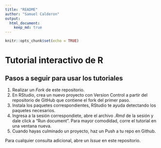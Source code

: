 ```yaml
---
title: "README"
author: "Samuel Calderon"
output: 
  html_document:
    keep_md: true
---
```


```r
knitr::opts_chunk$set(echo = TRUE)
```

# Tutorial interactivo de R

## Pasos a seguir para usar los tutoriales

1. Realizar un *Fork* de este repositorio.
2. En RStudio, crea un nuevo proyecto con Version Control a partir del repositorio de GitHub que contiene el fork del primer paso.
3. Instala los paquetes correspondientes, RStudio te ayuda detectando los paquetes necesarios.
4. Ingresa a la sesión correspondiete, abre el archivo *.Rmd* de la sesión y dale click a "Run document". Para mayor comodidad, corre el tutorial en una ventana nueva.
5. Cuando hayas culminado un proyecto, haz un Push a tu repo en Github.

Para cualquier consulta adicional, abre un *Issue* en este repositorio.